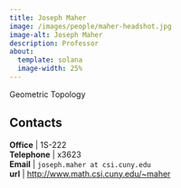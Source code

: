 ```yaml
---
title: Joseph Maher
image: /images/people/maher-headshot.jpg
image-alt: Joseph Maher
description: Professor
about:
  template: solana
  image-width: 25%
---
```



Geometric Topology


## Contacts

**Office**    | 1S-222     <br/>
**Telephone** | x3623                              <br/>
**Email**     | `joseph.maher at csi.cuny.edu`                            <br/>
**url**       | [http://www.math.csi.cuny.edu/~maher](http://www.math.csi.cuny.edu/~maher)  <br/>


